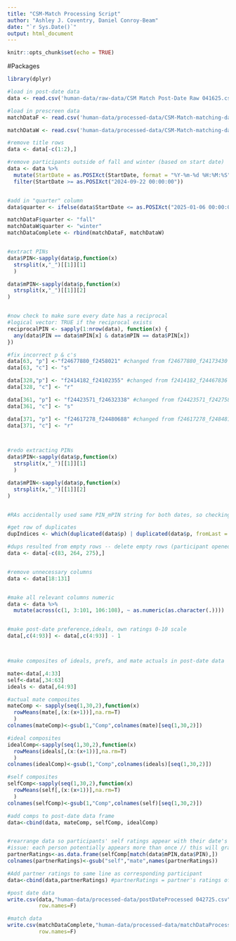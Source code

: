 ```yaml
---
title: "CSM-Match Processing Script"
author: "Ashley J. Coventry, Daniel Conroy-Beam"
date: "`r Sys.Date()`"
output: html_document
---
```


```r
knitr::opts_chunk$set(echo = TRUE)
```

#Packages

```r
library(dplyr)

```



```r

#load in post-date data
data <- read.csv('human-data/raw-data/CSM Match Post-Date Raw 041625.csv')

#load in prescreen data
matchDataF <- read.csv('human-data/processed-data/CSM-Match-matching-data-F24.csv')

matchDataW <- read.csv('human-data/processed-data/CSM-Match-matching-data-W25.csv')

```

```r

#remove title rows
data <- data[-c(1:2),]

#remove participants outside of fall and winter (based on start date)
data <- data %>%
  mutate(StartDate = as.POSIXct(StartDate, format = "%Y-%m-%d %H:%M:%S")) %>%
  filter(StartDate >= as.POSIXct("2024-09-22 00:00:00"))


#add in "quarter" column
data$quarter <- ifelse(data$StartDate <= as.POSIXct("2025-01-06 00:00:00"), "fall", "winter")

matchDataF$quarter <- "fall"
matchDataW$quarter <- "winter"
matchDataComplete <- rbind(matchDataF, matchDataW)


#extract PINs
data$PIN<-sapply(data$p,function(x)
  strsplit(x,"_")[[1]][1]
  )

data$mPIN<-sapply(data$p,function(x)
  strsplit(x,"_")[[1]][2]
)


#now check to make sure every date has a reciprocal
#logical vector: TRUE if the reciprocal exists
reciprocalPIN <- sapply(1:nrow(data), function(x) {
  any(data$PIN == data$mPIN[x] & data$mPIN == data$PIN[x])
})

#fix incorrect p & c's
data[63, "p"] <-"f24677880_f2458021" #changed from f24677880_f24173430
data[63, "c"] <- "s"

data[328,"p"] <- "f2414182_f24102355" #changed from f2414182_f24467836 
data[328, "c"] <- "r"

data[361, "p"] <- "f24423571_f24632338" #changed from f24423571_f24275843
data[361, "c"] <- "s"

data[371, "p"] <- "f24617278_f24480688" #changed from f24617278_f24848147
data[371, "c"] <- "r"



#redo extracting PINs
data$PIN<-sapply(data$p,function(x)
  strsplit(x,"_")[[1]][1]
  )

data$mPIN<-sapply(data$p,function(x)
  strsplit(x,"_")[[1]][2]
)


#RAs accidentally used same PIN_mPIN string for both dates, so checking for duplicate date IDs 

#get row of duplicates
dupIndices <- which(duplicated(data$p) | duplicated(data$p, fromLast = TRUE))

#dups resulted from empty rows -- delete empty rows (participant opened survey twice, only completed one tab) & test row (row 275)
data <- data[-c(83, 264, 275),]


#remove unnecessary columns
data <- data[18:131]


#make all relevant columns numeric
data <- data %>%
  mutate(across(c(1, 3:101, 106:108), ~ as.numeric(as.character(.))))


#make post-date preference,ideals, own ratings 0-10 scale
data[,c(4:93)] <- data[,c(4:93)] - 1



#make composites of ideals, prefs, and mate actuals in post-date data

mate<-data[,4:33]
self<-data[,34:63]
ideals <- data[,64:93]

#actual mate composites
mateComp <- sapply(seq(1,30,2),function(x)
  rowMeans(mate[,(x:(x+1))],na.rm=T)
  )
colnames(mateComp)<-gsub(1,"Comp",colnames(mate)[seq(1,30,2)])

#ideal composites
idealComp<-sapply(seq(1,30,2),function(x)
  rowMeans(ideals[,(x:(x+1))],na.rm=T)
  )
colnames(idealComp)<-gsub(1,"Comp",colnames(ideals)[seq(1,30,2)])

#self composites
selfComp<-sapply(seq(1,30,2),function(x)
  rowMeans(self[,(x:(x+1))],na.rm=T)
  )
colnames(selfComp)<-gsub(1,"Comp",colnames(self)[seq(1,30,2)])

#add comps to post-date data frame
data<-cbind(data, mateComp, selfComp, idealComp)


#rearrange data so participants' self ratings appear with their date's ratings of them
#issue: each person potentially appears more than once // this will grab just theri first appearance
partnerRatings<-as.data.frame(selfComp[match(data$mPIN,data$PIN),])
colnames(partnerRatings)<-gsub("self","mate",names(partnerRatings))

#Add partner ratings to same line as corresponding participant
data<-cbind(data,partnerRatings) #partnerRatings = partner's ratings of themselves

```


```r

#post date data
write.csv(data,"human-data/processed-data/postDateProcessed 042725.csv",
          row.names=F)

#match data
write.csv(matchDataComplete,"human-data/processed-data/matchDataProcessed 042725.csv",
          row.names=F)

```


